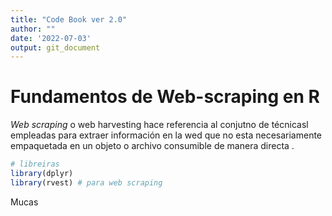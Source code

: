 ```yaml
---
title: "Code Book ver 2.0"
author: ""
date: '2022-07-03'
output: git_document
---
```


# Fundamentos de Web-scraping en R

*Web scraping* o web harvesting hace referencia al conjutno de técnicasl empleadas para extraer información en la wed que no esta necesariamente empaquetada en un objeto o archivo consumible de manera directa .

```r

# libreiras
library(dplyr)
library(rvest) # para web scraping

```

Mucas
